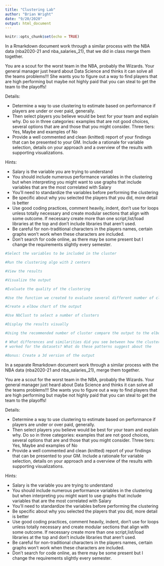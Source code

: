 ```yaml
---
title: "Clustering Lab"
author: "Brian Wright"
date: "9/20/2020"
output: html_document
---
```


```r
knitr::opts_chunk$set(echo = TRUE)
```

In a Rmarkdown document work through a similar process 
with the NBA data (nba2020-21 and nba_salaries_21), that we did in class merge them together. 

You are a scout for the worst team in the NBA, probably the Wizards. Your 
general manager just heard about Data Science and thinks it can solve all the
teams problems!!! She wants you to figure out a way to find players that are 
high performing but maybe not highly paid that you can steal to get the team 
to the playoffs! 

Details: 

- Determine a way to use clustering to estimate based on performance if 
players are under or over paid, generally. 
- Then select players you believe would be best for your team and explain why. Do so in 
three categories: examples that are not good choices, several options that are and those that you might consider. Three tiers: Yes, Maybe and examples of No
- Provide a well commented and clean (knitted) report of your findings that can be presented to your GM. Include a rationale for variable selection, details on your approach and a overview of the results with supporting visualizations. 
 

Hints:

- Salary is the variable you are trying to understand 
- You should include numerous performance variables in the clustering but when 
interpreting you might want to use graphs that include variables that are the 
most correlated with Salary
- You'll need to standardize the variables before performing the clustering
- Be specific about why you selected the players that you did, more detail is 
better
- Use good coding practices, comment heavily, indent, don't use for loops unless
totally necessary and create modular sections that align with some outcome. If 
necessary create more than one script,list/load libraries at the top and don't 
include libraries that aren't used. 
- Be careful for non-traditional characters in the players names, certain graphs won't work when these characters are included.
- Don't search for code online, as there may be some present but I change the
requirements slightly every semester. 


```r
#Select the variables to be included in the cluster 

```

```r
#Run the clustering algo with 2 centers
```

```r
#View the results
```

```r
#Visualize the output
```

```r
#Evaluate the quality of the clustering 
```

```r
#Use the function we created to evaluate several different number of clusters
```

```r
#Create a elbow chart of the output 
```

```r
#Use NbClust to select a number of clusters
```

```r
#Display the results visually 
```

```r
#Using the recommended number of cluster compare the output to the elbow chart method, assuming it's different. 
```

```r
# What differences and similarities did you see between how the clustering 
# worked for the datasets? What do these patterns suggest about the           # differences between republican versus  

```


```r
#Bonus: Create a 3d version of the output
```

In a separate Rmarkdown document work through a similar process 
with the NBA data (nba2020-21 and nba_salaries_21), merge them together. 

You are a scout for the worst team in the NBA, probably the Wizards. Your 
general manager just heard about Data Science and thinks it can solve all the
teams problems!!! She wants you to figure out a way to find players that are 
high performing but maybe not highly paid that you can steal to get the team 
to the playoffs! 

Details: 

- Determine a way to use clustering to estimate based on performance if 
players are under or over paid, generally. 
- Then select players you believe would be best for your team and explain why. Do so in 
three categories: examples that are not good choices, several options that are and those that you might consider. Three tiers: Yes, Maybe and examples of No
- Provide a well commented and clean (knitted) report of your findings that can be presented to your GM. Include a rationale for variable selection, details on your approach and a overview of the results with supporting visualizations. 
 

Hints:

- Salary is the variable you are trying to understand 
- You should include numerous performance variables in the clustering but when 
interpreting you might want to use graphs that include variables that are the 
most correlated with Salary
- You'll need to standardize the variables before performing the clustering
- Be specific about why you selected the players that you did, more detail is 
better
- Use good coding practices, comment heavily, indent, don't use for loops unless
totally necessary and create modular sections that align with some outcome. If 
necessary create more than one script,list/load libraries at the top and don't 
include libraries that aren't used. 
- Be careful for non-traditional characters in the players names, certain graphs won't work when these characters are included.
- Don't search for code online, as there may be some present but I change the
requirements slightly every semester. 
  





